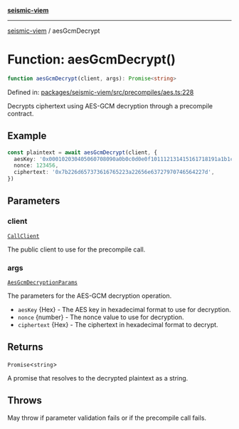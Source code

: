 [**seismic-viem**](/seismic-viem/README.mdx)

---

[seismic-viem](/seismic-viem/globals.mdx) / aesGcmDecrypt

# Function: aesGcmDecrypt()

```ts
function aesGcmDecrypt(client, args): Promise<string>
```

Defined in: [packages/seismic-viem/src/precompiles/aes.ts:228](https://github.com/SeismicSystems/seismic-client/blob/658575a2378fa3042cad6a13bb56490931591f61/packages/seismic-viem/src/precompiles/aes.ts#L228)

Decrypts ciphertext using AES-GCM decryption through a precompile contract.

## Example

```typescript
const plaintext = await aesGcmDecrypt(client, {
  aesKey: '0x000102030405060708090a0b0c0d0e0f101112131415161718191a1b1c1d1e1f',
  nonce: 123456,
  ciphertext: '0x7b226d657373616765223a22656e63727970746564227d',
})
```

## Parameters

### client

[`CallClient`](/seismic-viem/type-aliases/CallClient.mdx)

The public client to use for the precompile call.

### args

[`AesGcmDecryptionParams`](/seismic-viem/type-aliases/AesGcmDecryptionParams.mdx)

The parameters for the AES-GCM decryption operation.

- `aesKey` {Hex} - The AES key in hexadecimal format to use for decryption.
- `nonce` {number} - The nonce value to use for decryption.
- `ciphertext` {Hex} - The ciphertext in hexadecimal format to decrypt.

## Returns

`Promise`\<`string`\>

A promise that resolves to the decrypted plaintext as a string.

## Throws

May throw if parameter validation fails or if the precompile call fails.
